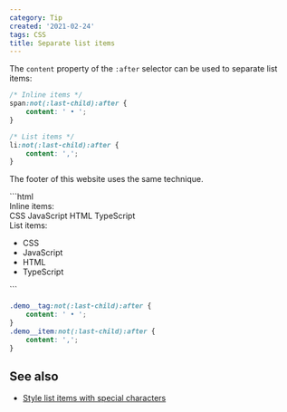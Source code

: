 ```yaml
---
category: Tip
created: '2021-02-24'
tags: CSS
title: Separate list items
---
```


The `content` property of the `:after` selector can be used to separate list items:

```css
/* Inline items */
span:not(:last-child):after {
    content: ' • ';
}

/* List items */
li:not(:last-child):after {
    content: ',';
}
```

The footer of this website uses the same technique.

<Playground>
```html
<div>Inline items:</div>
<span class="demo__tag">CSS</span>
<span class="demo__tag">JavaScript</span>
<span class="demo__tag">HTML</span>
<span class="demo__tag">TypeScript</span>

<div>List items:</div>
<ul>
    <li class="demo__item">CSS</li>
    <li class="demo__item">JavaScript</li>
    <li class="demo__item">HTML</li>
    <li class="demo__item">TypeScript</li>
</ul>
```

```css
.demo__tag:not(:last-child):after {
    content: ' • ';
}
.demo__item:not(:last-child):after {
    content: ',';
}
```
</Playground>

## See also

-   [Style list items with special characters](https://phuoc.ng/collection/tips/style-list-items-with-special-characters/)
